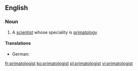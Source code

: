 ==English==

===Noun===
{{en-noun}}

# A [[scientist]] whose speciality is [[primatology]]

====Translations====
{{trans-top|scientist whose speciality is primatology}}
* German: {{t|de|Primatologe|m}}
{{trans-mid}}
{{trans-bottom}}

[[fr:primatologist]]
[[ko:primatologist]]
[[pl:primatologist]]
[[vi:primatologist]]